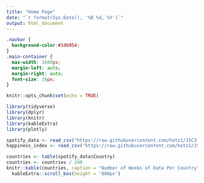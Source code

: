 ```yaml
---
title: "Home Page"
date: "`r format(Sys.Date(), '%B %d, %Y')`"
output: html_document
---
```

```css
.navbar {
  background-color:#1db954;
}
.main-container {
  max-width: 1600px;
  margin-left: auto;
  margin-right: auto;
  font-size: 16px;
}
```

```r
knitr::opts_chunk$set(echo = TRUE)
```


```r
library(tidyverse)
library(dplyr)
library(knitr)
library(kableExtra)
library(plotly)
```

```r
spotify_data <- read_csv("https://raw.githubusercontent.com/hotz1/JSC370-HW5/main/spotify_data_full.csv")
happiness_index <- read_csv("https://raw.githubusercontent.com/hotz1/JSC370-HW5/main/happiness_data.csv")
```

```r
countries <- table(spotify_data$Country)
countries <- countries / 200
knitr::kable(countries, caption = "Number of Weeks of Data Per Country") %>%
  kableExtra::scroll_box(height = '800px')
```